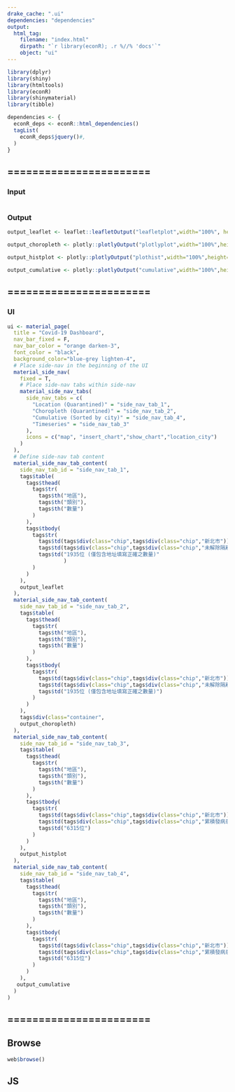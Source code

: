 ```yaml
---
drake_cache: ".ui"
dependencies: "dependencies"
output:
  html_tag:
    filename: "index.html"
    dirpath: "`r library(econR); .r %//% 'docs'`"
    object: "ui"
---
```


```r
library(dplyr)
library(shiny)
library(htmltools)
library(econR)
library(shinymaterial)
library(tibble)
```

```r
dependencies <- {
  econR_deps <- econR::html_dependencies()
  tagList(
    econR_deps$jquery()#,
  )
}
```


## =======================

### Input

```r

```

### Output

```r
output_leaflet <- leaflet::leafletOutput("leafletplot",width="100%", height="600px")
```

```r
output_choropleth <- plotly::plotlyOutput("plotlyplot",width="100%",height="600px")
```

```r
output_histplot <- plotly::plotlyOutput("plothist",width="100%",height="600px")
```

```r
output_cumulative <- plotly::plotlyOutput("cumulative",width="100%",height="600px")
```

## =======================

### UI

```r
ui <- material_page(
  title = "Covid-19 Dashboard",
  nav_bar_fixed = F,
  nav_bar_color = "orange darken-3",
  font_color = "black",
  background_color="blue-grey lighten-4",
  # Place side-nav in the beginning of the UI
  material_side_nav(
    fixed = T,
    # Place side-nav tabs within side-nav
    material_side_nav_tabs(
      side_nav_tabs = c(
        "Location (Quarantined)" = "side_nav_tab_1",
        "Choropleth (Quarantined)" = "side_nav_tab_2",
        "Cumulative (Sorted by city)" = "side_nav_tab_4",
        "Timeseries" = "side_nav_tab_3"
      ),
      icons = c("map", "insert_chart","show_chart","location_city")
    )
  ),
  # Define side-nav tab content
  material_side_nav_tab_content(
    side_nav_tab_id = "side_nav_tab_1",
    tags$table(
      tags$thead(
        tags$tr(
          tags$th("地區"),
          tags$th("類別"),
          tags$th("數量")
        )
      ),
      tags$tbody(
        tags$tr(
          tags$td(tags$div(class="chip",tags$div(class="chip","新北市"))),
          tags$td(tags$div(class="chip",tags$div(class="chip","未解除隔離患者"))),
          tags$td("1935位 (僅包含地址填寫正確之數量)"
                  )
        )
      )
    ),
    output_leaflet
  ),
  material_side_nav_tab_content(
    side_nav_tab_id = "side_nav_tab_2",
    tags$table(
      tags$thead(
        tags$tr(
          tags$th("地區"),
          tags$th("類別"),
          tags$th("數量")
        )
      ),
      tags$tbody(
        tags$tr(
          tags$td(tags$div(class="chip",tags$div(class="chip","新北市"))),
          tags$td(tags$div(class="chip",tags$div(class="chip","未解除隔離患者"))),
          tags$td("1935位 (僅包含地址填寫正確之數量)")
        )
      )
    ),
    tags$div(class="container",
    output_choropleth)
  ),
  material_side_nav_tab_content(
    side_nav_tab_id = "side_nav_tab_3",
    tags$table(
      tags$thead(
        tags$tr(
          tags$th("地區"),
          tags$th("類別"),
          tags$th("數量")
        )
      ),
      tags$tbody(
        tags$tr(
          tags$td(tags$div(class="chip",tags$div(class="chip","新北市"))),
          tags$td(tags$div(class="chip",tags$div(class="chip","累積發病患者"))),
          tags$td("6315位")
        )
      )
    ),
    output_histplot
  ),
  material_side_nav_tab_content(
    side_nav_tab_id = "side_nav_tab_4",
    tags$table(
      tags$thead(
        tags$tr(
          tags$th("地區"),
          tags$th("類別"),
          tags$th("數量")
        )
      ),
      tags$tbody(
        tags$tr(
          tags$td(tags$div(class="chip",tags$div(class="chip","新北市"))),
          tags$td(tags$div(class="chip",tags$div(class="chip","累積發病患者"))),
          tags$td("6315位")
        )
      )
    ),
   output_cumulative
  )
)
```

## =======================


## Browse

```r
web$browse()
```





## JS


<!--JS end-->
